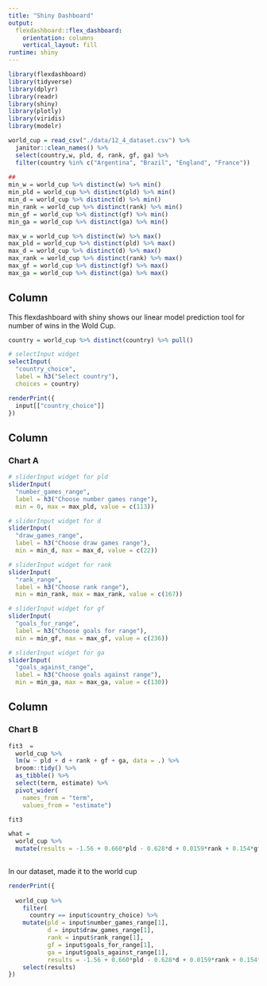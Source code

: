 ```yaml
---
title: "Shiny Dashboard"
output: 
  flexdashboard::flex_dashboard:
    orientation: columns
    vertical_layout: fill
runtime: shiny
---
```


```r
library(flexdashboard)
library(tidyverse)
library(dplyr)
library(readr)
library(shiny)
library(plotly)
library(viridis)
library(modelr)


```

```r
world_cup = read_csv("./data/12_4_dataset.csv") %>%
  janitor::clean_names() %>%
  select(country,w, pld, d, rank, gf, ga) %>%
  filter(country %in% c("Argentina", "Brazil", "England", "France"))
  
##   
min_w = world_cup %>% distinct(w) %>% min()
min_pld = world_cup %>% distinct(pld) %>% min()
min_d = world_cup %>% distinct(d) %>% min()
min_rank = world_cup %>% distinct(rank) %>% min()
min_gf = world_cup %>% distinct(gf) %>% min()
min_ga = world_cup %>% distinct(ga) %>% min()

max_w = world_cup %>% distinct(w) %>% max()
max_pld = world_cup %>% distinct(pld) %>% max()
max_d = world_cup %>% distinct(d) %>% max()
max_rank = world_cup %>% distinct(rank) %>% max()
max_gf = world_cup %>% distinct(gf) %>% max()
max_ga = world_cup %>% distinct(ga) %>% max()
```

Column {.sidebar}
-----------------------------------------------------------------------
This flexdashboard with shiny shows our linear model prediction tool for number of wins
in the Wold Cup. 

```r
country = world_cup %>% distinct(country) %>% pull()

# selectInput widget
selectInput(
  "country_choice", 
  label = h3("Select country"),
  choices = country)

```

```r
renderPrint({ 
  input[["country_choice"]]
})

```

Column {.sidebar}
-----------------------------------------------------------------------

### Chart A

```r

# sliderInput widget for pld
sliderInput(
  "number_games_range", 
  label = h3("Choose number games range"), 
  min = 0, max = max_pld, value = c(113))

# sliderInput widget for d 
sliderInput(
  "draw_games_range", 
  label = h3("Choose draw games range"), 
  min = min_d, max = max_d, value = c(22))

# sliderInput widget for rank
sliderInput(
  "rank_range", 
  label = h3("Choose rank range"), 
  min = min_rank, max = max_rank, value = c(167))

# sliderInput widget for gf
sliderInput(
  "goals_for_range", 
  label = h3("Choose goals for range"), 
  min = min_gf, max = max_gf, value = c(236))

# sliderInput widget for ga 
sliderInput(
  "goals_against_range", 
  label = h3("Choose goals against range"), 
  min = min_ga, max = max_ga, value = c(130))

```

Column {data-width=350}
-----------------------------------------------------------------------

### Chart B

```r
fit3  = 
  world_cup %>%
  lm(w ~ pld + d + rank + gf + ga, data = .) %>%
  broom::tidy() %>%
  as_tibble() %>%
  select(term, estimate) %>%
  pivot_wider(
    names_from = "term", 
    values_from = "estimate") 

fit3
```

```r

what = 
  world_cup %>%
  mutate(results = -1.56 + 0.660*pld - 0.628*d + 0.0159*rank + 0.154*gf - 0.224*ga) 
  
```

In our dataset, made it to the world cup 

```r
renderPrint({
 
  world_cup %>%
    filter(
      country == input$country_choice) %>%
    mutate(pld = input$number_games_range[1],
           d = input$draw_games_range[1], 
           rank = input$rank_range[1], 
           gf = input$goals_for_range[1], 
           ga = input$goals_against_range[1], 
           results = -1.56 + 0.660*pld - 0.628*d + 0.0159*rank + 0.154*gf - 0.224*ga) %>%
    select(results)
}) 

```


